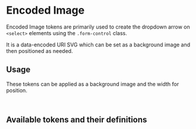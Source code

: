 
<Meta title='Tokens/Encoded Image' />

# Encoded Image

<div
  dangerouslySetInnerHTML={{
    __html: createSourceCodeLink({ link: 'core/tokens/base_tokens.scss' }).outerHTML,
  }}
></div>

Encoded Image tokens are primarily used to create the dropdown arrow on `<select>` elements using the `.form-control` class.

It is a data-encoded URI SVG which can be set as a background image and then positioned as needed.

<Canvas of={SelectStories.Default} />

## Usage

These tokens can be applied as a background image and the width for position.

```css
background: var(--op-encoded-images-dropdown-arrow) center right no-repeat;
```

## Available tokens and their definitions

<DesignTokenDocBlock categoryName="Encoded Images" viewType="card" />
